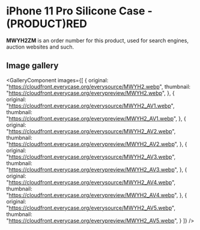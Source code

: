 
# iPhone 11 Pro Silicone Case - (PRODUCT)RED

<Callout type='info' emoji='👉🏻'>**MWYH2ZM** is an order number for this product, used for search engines, auction websites and such.</Callout>

## Image gallery

<GalleryComponent
    images={[
      {
        original: "https://cloudfront.everycase.org/everysource/MWYH2.webp",
        thumbnail: "https://cloudfront.everycase.org/everypreview/MWYH2.webp",
      },
      {
        original: "https://cloudfront.everycase.org/everysource/MWYH2_AV1.webp",
        thumbnail: "https://cloudfront.everycase.org/everypreview/MWYH2_AV1.webp",
      },
      {
        original: "https://cloudfront.everycase.org/everysource/MWYH2_AV2.webp",
        thumbnail: "https://cloudfront.everycase.org/everypreview/MWYH2_AV2.webp",
      },
      {
        original: "https://cloudfront.everycase.org/everysource/MWYH2_AV3.webp",
        thumbnail: "https://cloudfront.everycase.org/everypreview/MWYH2_AV3.webp",
      },
      {
        original: "https://cloudfront.everycase.org/everysource/MWYH2_AV4.webp",
        thumbnail: "https://cloudfront.everycase.org/everypreview/MWYH2_AV4.webp",
      },
      {
        original: "https://cloudfront.everycase.org/everysource/MWYH2_AV5.webp",
        thumbnail: "https://cloudfront.everycase.org/everypreview/MWYH2_AV5.webp",
      }
    ]}
  />
